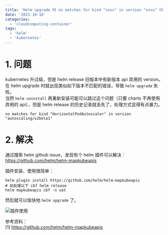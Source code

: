 ```yaml
---
title: 'Helm upgrade 时 no matches for kind "xxxx" in version "xxxx" 问题处理'
date: '2023-10-10'
categories:
  - 'cloudcomputing-container'
tags:
  - 'helm'
  - 'kubernetes'
---
```


# 1. 问题

kubernetes 升过级，但是 helm release 旧版本中有新版本 api 弃用的 version。  
在 helm upgrade 时就出现类似如下版本不匹配的错误，导致 `helm upgrade` 失败。  
当然 `helm uninstall` 再重新安装可能可以跳过这个问题（只要 charts 不再使用弃用的 api），但是 helm release 的历史记录就丢失了，处理方式显得有点暴力。

```
no matches for kind "HorizontalPodAutoscaler" in version "autoscaling/v2beta1"
```

# 2. 解决

通过搜索 helm github issue，发现有个 helm 插件可以解决：  
https://github.com/helm/helm-mapkubeapis

插件安装、使用很简单：

```
helm plugin install https://github.com/helm/helm-mapkubeapis
# 如处理以下 cbf helm release
helm mapkubeapis cbf -n uat
```

然后就可以愉快地 `helm upgrade` 了。

![插件使用](images/1696908345483.png)

参考资料：  
\[1\] https://github.com/helm/helm-mapkubeapis
